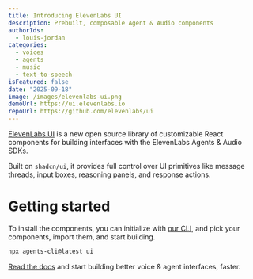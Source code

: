 ```yaml
---
title: Introducing ElevenLabs UI
description: Prebuilt, composable Agent & Audio components
authorIds:
  - louis-jordan
categories:
  - voices
  - agents
  - music
  - text-to-speech
isFeatured: false
date: "2025-09-18"
image: /images/elevenlabs-ui.png
demoUrl: https://ui.elevenlabs.io
repoUrl: https://github.com/elevenlabs/ui
---
```


[ElevenLabs UI](https://ui.elevenlabs.io) is a new open source library of customizable React components for building interfaces with the ElevenLabs Agents & Audio SDKs.

Built on `shadcn/ui`, it provides full control over UI primitives like message threads, input boxes, reasoning panels, and response actions.

# Getting started

To install the components, you can initialize with [our CLI](https://ui.elevenlabs.io/docs/setup), and pick your components, import them, and start building.

```bash
npx agents-cli@latest ui
```

[Read the docs](https://ui.elevenlabs.io/docs) and start building better voice & agent interfaces, faster.
